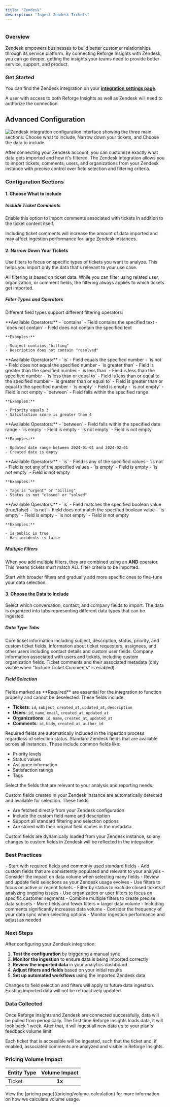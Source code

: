 ```yaml
---
title: "Zendesk"
description: "Ingest Zendesk Tickets"
---
```


<Frame>
  <img src="/zendesk.png" style={{ width: "100%" }} alt="" title="" />
</Frame>

### Overview

Zendesk empowers businesses to build better customer relationships through its service platform. By connecting Reforge Insights with Zendesk, you can go deeper, getting the insights your teams need to provide better service, support, and product.

### Get Started

You can find the Zendesk integration on your **[integration settings page](https://insights.reforge.com/w/default/settings/integrations/zendesk)**.

A user with access to both Reforge Insights as well as Zendesk will need to authorize the connection.

<Steps>
  <Step title='Go to "Settings"'></Step>
  <Step title='Click "Integrations" in the navigation menu'></Step>
  <Step title='Click "Zendesk"'></Step>
  <Step title='Click "Connect"'></Step>
  <Step title="If necessary, log in to Zendesk using the appropriate account"></Step>
  <Step title="Review and approve the permissions requested"></Step>
  <Step title="Once confirmed, you will be returned to Reforge Insights, where you can toggle on ticket ingestion"></Step>
  <Step title="[Optional] You can also enable each comment on the zendesk tickets to be ingested"></Step>
</Steps>

## Advanced Configuration

<Frame>
  <img
    src="/images/zendesk/zendesk-configuration-overview.png"
    alt="Zendesk integration configuration interface showing the three main sections: Choose what to include, Narrow down your tickets, and Choose the data to include"
  />
</Frame>

After connecting your Zendesk account, you can customize exactly what data gets imported and how it's filtered. The Zendesk integration allows you to import tickets, comments, users, and organizations from your Zendesk instance with precise control over field selection and filtering criteria.

### Configuration Sections

#### 1. Choose What to Include

##### Include Ticket Comments

Enable this option to import comments associated with tickets in addition to the ticket content itself.

<Warning>
  Including ticket comments will increase the amount of data imported and may
  affect ingestion performance for large Zendesk instances.
</Warning>

#### 2. Narrow Down Your Tickets

Use filters to focus on specific types of tickets you want to analyze. This helps you import only the data that's relevant to your use case.

<Note>
  All filtering is based on ticket data. While you can filter using related
  user, organization, or comment fields, the filtering always applies to which
  tickets get imported.
</Note>

##### Filter Types and Operators

Different field types support different filtering operators:

<AccordionGroup>
  <Accordion title="String Fields">
    **Available Operators:**
    - `contains` - Field contains the specified text
    - `does not contain` - Field does not contain the specified text

    **Examples:**

    - Subject contains "billing"
    - Description does not contain "resolved"

  </Accordion>

  <Accordion title="Number Fields">
    **Available Operators:**
    - `is` - Field equals the specified number
    - `is not` - Field does not equal the specified number
    - `is greater than` - Field is greater than the specified number
    - `is less than` - Field is less than the specified number
    - `is less than or equal to` - Field is less than or equal to the specified number
    - `is greater than or equal to` - Field is greater than or equal to the specified number
    - `is empty` - Field is empty
    - `is not empty` - Field is not empty
    - `between` - Field falls within the specified range

    **Examples:**

    - Priority equals 3
    - Satisfaction score is greater than 4

  </Accordion>

  <Accordion title="Date Fields">
    **Available Operators:**
    - `between` - Field falls within the specified date range
    - `is empty` - Field is empty
    - `is not empty` - Field is not empty

    **Examples:**

    - Updated date range between 2024-01-01 and 2024-02-01
    - Created date is empty

  </Accordion>

  <Accordion title="List Fields">
    **Available Operators:**
    - `is` - Field is any of the specified values
    - `is not` - Field is not any of the specified values
    - `is empty` - Field is empty
    - `is not empty` - Field is not empty

    **Examples:**

    - Tags is "urgent" or "billing"
    - Status is not "closed" or "solved"

  </Accordion>

  <Accordion title="Boolean Fields">
    **Available Operators:**
    - `is` - Field matches the specified boolean value (true/false)
    - `is not` - Field does not match the specified boolean value
    - `is empty` - Field is empty
    - `is not empty` - Field is not empty

    **Examples:**

    - Is public is true
    - Has incidents is false

  </Accordion>
</AccordionGroup>

##### Multiple Filters

When you add multiple filters, they are combined using an **AND** operator. This means tickets must match ALL filter criteria to be imported.

<Tip>
  Start with broader filters and gradually add more specific ones to fine-tune
  your data selection.
</Tip>

#### 3. Choose the Data to Include

Select which conversation, contact, and company fields to import. The data is organized into tabs representing different data types that can be ingested.

##### Data Type Tabs

<CardGroup cols={2}>
<Card title="Tickets" icon="ticket">
  Core ticket information including subject, description, status, priority, and custom ticket fields.
</Card>

<Card title="Users" icon="user">
  Information about ticket requesters, assignees, and other users including
  contact details and custom user fields.
</Card>

<Card title="Organizations" icon="building">
  Company information associated with users and tickets, including custom
  organization fields.
</Card>

<Card title="Comments" icon="comment">
  Ticket comments and their associated metadata (only visible when "Include Ticket Comments" is enabled).
</Card>
</CardGroup>

##### Field Selection

<Tabs>
<Tab title="Required Fields">
Fields marked as **Required** are essential for the integration to function properly and cannot be deselected. These fields include:

- **Tickets**: `id`, `subject`, `created_at`, `updated_at`, `description`
- **Users**: `id`, `name`, `email`, `created_at`, `updated_at`
- **Organizations**: `id`, `name`, `created_at`, `updated_at`
- **Comments**: `id`, `body`, `created_at`, `author_id`

<Warning>
Required fields are automatically included in the ingestion process regardless of selection status.
</Warning>
</Tab>

<Tab title="Standard Fields">
Standard Zendesk fields that are available across all instances. These include common fields like:

- Priority levels
- Status values
- Assignee information
- Satisfaction ratings
- Tags

Select the fields that are relevant to your analysis and reporting needs.

</Tab>

<Tab title="Custom Fields">
Custom fields created in your Zendesk instance are automatically detected and available for selection. These fields:

- Are fetched directly from your Zendesk configuration
- Include the custom field name and description
- Support all standard filtering and selection options
- Are stored with their original field names in the metadata

<Info>
Custom fields are dynamically loaded from your Zendesk instance, so any changes to custom fields in Zendesk will be reflected in the integration.
</Info>
</Tab>
</Tabs>

### Best Practices

<Card title="Field Selection Strategy" icon="lightbulb">
  - Start with required fields and commonly used standard fields - Add custom
  fields that are consistently populated and relevant to your analysis -
  Consider the impact on data volume when selecting many fields - Review and
  update field selections as your Zendesk usage evolves
</Card>

<Card title="Filtering Strategy" icon="filter">
  - Use filters to focus on active or recent tickets - Filter by status to
  exclude closed tickets if analyzing ongoing issues - Use organization or user
  filters to focus on specific customer segments - Combine multiple filters to
  create precise data subsets
</Card>

<Card title="Performance Considerations" icon="gauge">
  - More fields and fewer filters = larger data volume - Including comments
  significantly increases data volume - Consider the frequency of your data sync
  when selecting options - Monitor ingestion performance and adjust as needed
</Card>

### Next Steps

After configuring your Zendesk integration:

1. **Test the configuration** by triggering a manual sync
2. **Monitor the ingestion** to ensure data is being imported correctly
3. **Review the imported data** in your analytics dashboard
4. **Adjust filters and fields** based on your initial results
5. **Set up automated workflows** using the imported Zendesk data

<Note>
  Changes to field selection and filters will apply to future data ingestion.
  Existing imported data will not be retroactively updated.
</Note>

### Data Collected

Once Reforge Insights and Zendesk are connected successfully, data will be pulled from periodically. The first time Reforge Insights loads data, it will look back 1 week. After that, it will ingest all new data up to your plan's feedback volume limit.

Each ticket that is accessible will be ingested, such that the ticket and, if enabled, associated comments are analyzed and visible in Reforge Insights.

### Pricing Volume Impact

| Entity Type | Volume Impact |
| :---------- | :-----------: |
| Ticket      |    **1x**     |

<Info>
  View the [pricing page](/pricing/volume-calculation) for more information on
  how we calculate volume usage.
</Info>

